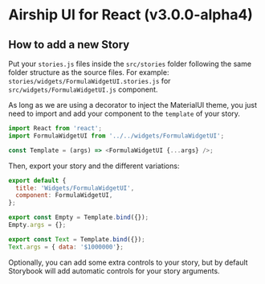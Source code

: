 
<Meta title="Introduction" />

# Airship UI for React (v3.0.0-alpha4)

## How to add a new Story
Put your `stories.js` files inside the `src/stories` folder following the same folder structure as the source files. For example:
`stories/widgets/FormulaWidgetUI.stories.js` for `src/widgets/FormulaWidgetUI.js` component.

As long as we are using a decorator to inject the MaterialUI theme, you just need to import and add your component to the `template` of your story.
```js
import React from 'react';
import FormulaWidgetUI from '../../widgets/FormulaWidgetUI';

const Template = (args) => <FormulaWidgetUI {...args} />;
```

Then, export your story and the different variations:
```js
export default {
  title: 'Widgets/FormulaWidgetUI',
  component: FormulaWidgetUI,
};

export const Empty = Template.bind({});
Empty.args = {};

export const Text = Template.bind({});
Text.args = { data: '$1000000'};
```

Optionally, you can add some extra controls to your story, but by default Storybook will add automatic controls for your story arguments.